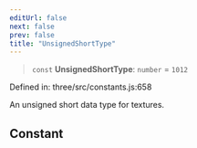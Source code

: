 ```yaml
---
editUrl: false
next: false
prev: false
title: "UnsignedShortType"
---
```


> `const` **UnsignedShortType**: `number` = `1012`

Defined in: three/src/constants.js:658

An unsigned short data type for textures.

## Constant
